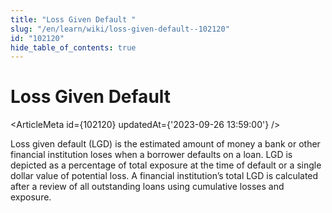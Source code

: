 ```yaml
---
title: "Loss Given Default "
slug: "/en/learn/wiki/loss-given-default--102120"
id: "102120"
hide_table_of_contents: true
---
```



# Loss Given Default 

<ArticleMeta id={102120} updatedAt={'2023-09-26 13:59:00'} />
<div className='border-solid border-b border-t-0 my-4 border-[var(--ifm-color-gray-300)]' />

Loss given default (LGD) is the estimated amount of money a bank or other financial institution loses when a borrower defaults on a loan. LGD is depicted as a percentage of total exposure at the time of default or a single dollar value of potential loss. A financial institution’s total LGD is calculated after a review of all outstanding loans using cumulative losses and exposure.
